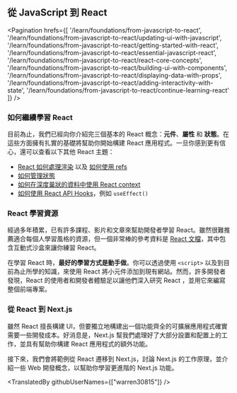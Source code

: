 ## 從 JavaScript 到 React

<Pagination
  hrefs={[
    '/learn/foundations/from-javascript-to-react',
    '/learn/foundations/from-javascript-to-react/updating-ui-with-javascript',
    '/learn/foundations/from-javascript-to-react/getting-started-with-react',
    '/learn/foundations/from-javascript-to-react/essential-javascript-react',
    '/learn/foundations/from-javascript-to-react/react-core-concepts',
    '/learn/foundations/from-javascript-to-react/building-ui-with-components',
    '/learn/foundations/from-javascript-to-react/displaying-data-with-props',
    '/learn/foundations/from-javascript-to-react/adding-interactivity-with-state',
    '/learn/foundations/from-javascript-to-react/continue-learning-react'
  ]}
/>

### 如何繼續學習 React

目前為止，我們已經向你介紹完三個基本的 React 概念：**元件**、**屬性** 和 **狀態**。在這些方面擁有扎實的基礎將幫助你開始構建 React 應用程式。一旦你感到更有信心，還可以查看以下其他 React 主題：

- [React 如何處理渲染](https://beta.reactjs.org/learn/render-and-commit) 以及 [如何使用 refs](https://beta.reactjs.org/learn/referencing-values-with-refs)
- [如何管理狀態](https://beta.reactjs.org/learn/managing-state)
- [如何在深度巢狀的資料中使用 React context](https://beta.reactjs.org/learn/passing-data-deeply-with-context)
- [如何使用 React API Hooks](https://beta.reactjs.org/apis/react)，例如 `useEffect()`

### React 學習資源

經過多年積累，已有許多課程、影片和文章來幫助開發者學習 React。雖然很難推薦適合每個人學習風格的資源，但一個非常棒的參考資料是 [React 文檔](https://beta.reactjs.org/learn)，其中包含互動式沙盒來讓你練習 React。

在學習 React 時，**最好的學習方式是動手做**。你可以透過使用 `<script>` 以及到目前為止所學的知識，來使用 React 將小元件添加到現有網站。然而，許多開發者發現，React 的使用者和開發者體驗足以讓他們深入研究 React ，並用它來編寫整個前端專案。

### 從 React 到 Next.js

雖然 React 擅長構建 UI，但要獨立地構建出一個功能齊全的可擴展應用程式確實需要一些開發成本。好消息是，Next.js 幫我們處理好了大部分設置和配置上的工作，並具有幫助你構建 React 應用程式的額外功能。

接下來，我們會將範例從 React 遷移到 Next.js，討論 Next.js 的工作原理，並介紹一些 Web 開發概念，以幫助你學習更進階的 Next.js 功能。

<TranslatedBy githubUserNames={["warren30815"]} />
